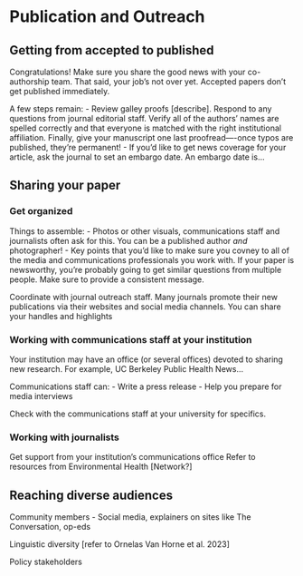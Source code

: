 # Publication and Outreach {#publication}

## Getting from accepted to published

Congratulations! Make sure you share the good news with your co-authorship team. That said, your job's not over yet. Accepted papers don't get published immediately.

A few steps remain:
- Review galley proofs [describe]. Respond to any questions from journal editorial staff. Verify all of the authors' names are spelled correctly and that everyone is matched with the right institutional affiliation. Finally, give your manuscript one last proofread—-once typos are published, they're permanent!
- If you'd like to get news coverage for your article, ask the journal to set an embargo date. An embargo date is...

## Sharing your paper

### Get organized

Things to assemble:
- Photos or other visuals, communications staff and journalists often ask for this. You can be a published author *and* photographer!
- Key points that you'd like to make sure you covney to all of the media and communications professionals you work with. If your paper is newsworthy, you're probably going to get similar questions from multiple people. Make sure to provide a consistent message.

Coordinate with journal outreach staff. Many journals promote their new publications via their websites and social media channels. You can share your handles and highlights


### Working with communications staff at your institution

Your institution may have an office (or several offices) devoted to sharing new research. For example, UC Berkeley Public Health News... 

Communications staff can:
- Write a press release
- Help you prepare for media interviews

Check with the communications staff at your university for specifics.

### Working with journalists

Get support from your institution's communications office
Refer to resources from Environmental Health [Network?]

## Reaching diverse audiences

Community members - Social media, explainers on sites like The Conversation, op-eds

Linguistic diversity [refer to Ornelas Van Horne et al. 2023]

Policy stakeholders